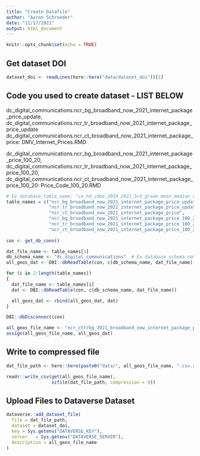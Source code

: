 ```yaml
---
title: "Create Datafile"
author: "Aaron Schroeder"
date: "11/17/2021"
output: html_document
---
```


```r
knitr::opts_chunk$set(echo = TRUE)
```

## Get dataset DOI

```r
dataset_doi <- readLines(here::here("data/dataset_doi"))[1]
```

## Code you used to create dataset - LIST BELOW

dc_digital_communications.ncr_bg_broadband_now_2021_internet_package_price_update,
dc_digital_communications.ncr_tr_broadband_now_2021_internet_package_price_update
dc_digital_communications.ncr_ct_broadband_now_2021_internet_package_price: DMV_Internet_Prices.RMD

dc_digital_communications.ncr_bg_broadband_now_2021_internet_package_price_100_20, dc_digital_communications.ncr_tr_broadband_now_2021_internet_package_price_100_20,
dc_digital_communications.ncr_ct_broadband_now_2021_internet_package_price_100_20: Price_Code_100_20.RMD


```r

# Ex database_table_name: "va_hd_vdoe_2019_2021_3rd_grade_mean_median_read_score"
table_names = c("ncr_bg_broadband_now_2021_internet_package_price_update",
                "ncr_tr_broadband_now_2021_internet_package_price_update",
                "ncr_ct_broadband_now_2021_internet_package_price",
                "ncr_bg_broadband_now_2021_internet_package_price_100_20",
                "ncr_tr_broadband_now_2021_internet_package_price_100_20",
                "ncr_ct_broadband_now_2021_internet_package_price_100_20")
    
con <- get_db_conn()

dat_file_name <- table_names[1]
db_schema_name <- "dc_digital_communications"  # Ex database schema_name: dc_education_training
all_geos_dat <- DBI::dbReadTable(con, c(db_schema_name, dat_file_name))  

for (i in 2:length(table_names))
{ 
  dat_file_name <- table_names[i]
  dat <- DBI::dbReadTable(con, c(db_schema_name, dat_file_name)) 

  all_geos_dat <- rbind(all_geos_dat, dat)  
}

DBI::dbDisconnect(con)

all_geos_file_name <- "ncr_cttrbg_2021_broadband_now_internet_package_price"  #Ex: "va_vdoe_2019_2021_3rd_grade_mean_median_read_score"
assign(all_geos_file_name, all_geos_dat)
```

## Write to compressed file

```r
dat_file_path <- here::here(paste0("data/", all_geos_file_name, ".csv.xz"))

readr::write_csv(get(all_geos_file_name),
                 xzfile(dat_file_path, compression = 9))
```

## Upload Files to Dataverse Dataset

```r
dataverse::add_dataset_file(
  file = dat_file_path,
  dataset = dataset_doi,
  key = Sys.getenv("DATAVERSE_KEY"),
  server   = Sys.getenv("DATAVERSE_SERVER"),
  description = all_geos_file_name
)
```

